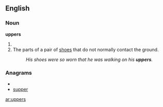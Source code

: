 ==English==
===Noun===
'''uppers'''
# {{plural of|[[upper]]}}
# The parts of a pair of [[shoes]] that do not normally contact the ground.
#: ''His shoes were so worn that he was walking on his '''uppers'''.''

===Anagrams===
* {{alphagram|epprsu}}
* [[supper#English|supper]]

[[ar:uppers]]